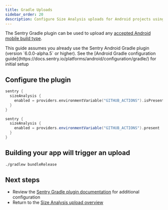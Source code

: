 ```yaml
---
title: Gradle Uploads
sidebar_order: 20
description: Configure Size Analysis uploads for Android projects using the Sentry Gradle plugin.
---
```


The Sentry Gradle plugin can be used to upload any [accepted Android mobile build type](/product/size-analysis/uploading-builds/#supported-build-formats).

<Alert level="info">
  This guide assumes you already use the Sentry Android Gradle plugin (version
  `6.0.0-alpha.5` or higher). See the [Android Gradle configuration
  guide](https://docs.sentry.io/platforms/android/configuration/gradle/) for
  initial setup
</Alert>

## Configure the plugin

```kotlin
sentry {
  sizeAnalysis {
    enabled = providers.environmentVariable("GITHUB_ACTIONS").isPresent
  }
}
```

```groovy
sentry {
  sizeAnalysis {
    enabled = providers.environmentVariable("GITHUB_ACTIONS").present
  }
}
```

## Building your app will trigger an upload

```bash
./gradlew bundleRelease
```

## Next steps

- Review the [Sentry Gradle plugin documentation](https://docs.sentry.io/platforms/android/configuration/gradle/) for additional configuration
- Return to the [Size Analysis upload overview](/product/size-analysis/uploading-builds/)
